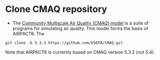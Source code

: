 # Clone CMAQ repository {.unnumbered}

- The [Community Multiscale Air Quality (CMAQ) model](https://github.com/USEPA/CMAQ.git) is a suite of programs for simulating air quality. This model forms the basis of AIRPACT6. The

```
git clone -b 5.3.3 https://github.com/USEPA/CMAQ.git
```

::: {.callout-important}
Note that AIRPACT6 is currently based on CMAQ version 5.3.3 (not 5.4).
:::